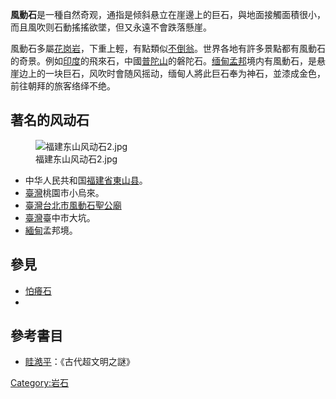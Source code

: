 '''風動石'''是一種自然奇观，通指是倾斜悬立在崖邊上的巨石，與地面接觸面積很小，而且風吹则石動搖搖欲墜，但又永遠不會跌落懸崖。

風動石多屬[[花岗岩|花岗岩]]，下重上輕，有點類似[[不倒翁|不倒翁]]。世界各地有許多景點都有風動石的奇景。例如[[印度|印度]]的飛來石，中國[[普陀山|普陀山]]的磐陀石。[[缅甸|缅甸]][[孟邦|孟邦]]境内有風動石，是悬崖边上的一块巨石，风吹时會随风摇动，缅甸人將此巨石奉为神石，並漆成金色，前往朝拜的旅客络绎不绝。

==著名的风动石==
[[File:福建东山风动石2.jpg|thumb]]
* 中华人民共和国[[福建省|福建省]][[東山县|東山县]]。
* [[臺灣|臺灣]]桃園市小烏來。
*[[臺灣|臺灣]][[台北市|台北市]][[風動石聖公廟|風動石聖公廟]]
* [[臺灣|臺灣]]臺中市大坑。
* [[緬甸|緬甸]]孟邦境。

==參見==
* [[怕癢石|怕癢石]]
* {{link-en|石頭平衡|Rock balancing}}

==參考書目==
* [[眭澔平|眭澔平]]：《古代超文明之謎》

[[Category:岩石|Category:岩石]]